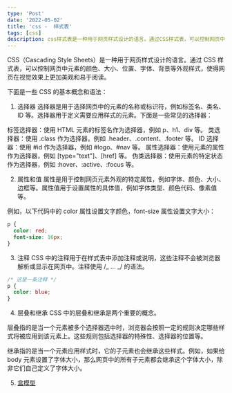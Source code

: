 ```yaml
---
type: 'Post'
date: '2022-05-02'
title: 'css -  样式表'
tags: [css]
description: css样式表是一种用于网页样式设计的语言。通过CSS样式表，可以控制网页中元素的颜色、大小、位置、字体、背景等外观样式，使得网页在视觉效果上更加美观和易于阅读。
---
```


CSS（Cascading Style Sheets）是一种用于网页样式设计的语言。通过 CSS 样式表，可以控制网页中元素的颜色、大小、位置、字体、背景等外观样式，使得网页在视觉效果上更加美观和易于阅读。

下面是一些 CSS 的基本概念和语法：

1. 选择器
   选择器是用于选择网页中的元素的名称或标识符，例如标签名、类名、ID 等。选择器用于定义需要应用样式的元素。下面是一些常见的选择器：

标签选择器：使用 HTML 元素的标签名作为选择器，例如 p、h1、div 等。
类选择器：使用 .class 作为选择器，例如 .header、.content、.footer 等。
ID 选择器：使用 #id 作为选择器，例如 #logo、#nav 等。
属性选择器：使用元素的属性作为选择器，例如 [type="text"]、[href] 等。
伪类选择器：使用元素的特定状态作为选择器，例如 :hover、:active、:focus 等。

2. 属性和值
   属性是用于控制网页元素外观的特定属性，例如字体、颜色、大小、边框等。属性值用于设置属性的具体值，例如字体类型、颜色代码、像素值等。

例如，以下代码中的 color 属性设置文字颜色，font-size 属性设置文字大小：

```css
p {
  color: red;
  font-size: 16px;
}
```

3. 注释
   CSS 中的注释用于在样式表中添加注释或说明，这些注释不会被浏览器解析或显示在网页中。注释使用 /_ ... _/ 的语法。

```css
/* 这是一条注释 */
p {
  color: blue;
}
```

4. 层叠和继承
   CSS 中的层叠和继承是两个重要的概念。

层叠指的是当一个元素被多个选择器选中时，浏览器会按照一定的规则决定哪些样式将被应用到该元素上。这些规则包括选择器的特殊性、选择器的位置等。

继承指的是当一个元素应用样式时，它的子元素也会继承这些样式。例如，如果给 body 元素设置了字体大小，那么网页中的所有子元素都会继承这个字体大小，除非它们自己定义了字体大小。

5. [盒模型](/blog/css/01-Box20%Model)
